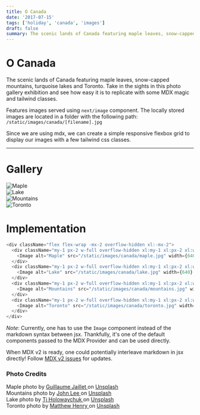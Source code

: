 ```yaml
---
title: O Canada
date: '2017-07-15'
tags: ['holiday', 'canada', 'images']
draft: false
summary: The scenic lands of Canada featuring maple leaves, snow-capped mountains, turquoise lakes and Toronto. Take in the sights in this photo gallery exhibition and see how easy it is to replicate with some MDX magic and tailwind classes.
---
```


# O Canada

The scenic lands of Canada featuring maple leaves, snow-capped mountains, turquoise lakes and Toronto. Take in the sights in this photo gallery exhibition and see how easy it is to replicate with some MDX magic and tailwind classes.

Features images served using `next/image` component. The locally stored images are located in a folder with the following path: `/static/images/canada/[filename].jpg`

Since we are using mdx, we can create a simple responsive flexbox grid to display our images with a few tailwind css classes.

---

# Gallery

<div className="flex flex-wrap -mx-2 overflow-hidden xl:-mx-2">
  <div className="my-1 px-2 w-full overflow-hidden xl:my-1 xl:px-2 xl:w-1/2">
    <Image alt="Maple" src="/static/images/canada/maple.jpg" width={640} height={427} />
  </div>
  <div className="my-1 px-2 w-full overflow-hidden xl:my-1 xl:px-2 xl:w-1/2">
    <Image alt="Lake" src="/static/images/canada/lake.jpg" width={640} height={427} />
  </div>
  <div className="my-1 px-2 w-full overflow-hidden xl:my-1 xl:px-2 xl:w-1/2">
    <Image alt="Mountains" src="/static/images/canada/mountains.jpg" width={640} height={427} />
  </div>
  <div className="my-1 px-2 w-full overflow-hidden xl:my-1 xl:px-2 xl:w-1/2">
    <Image alt="Toronto" src="/static/images/canada/toronto.jpg" width={640} height={427} />
  </div>
</div>

# Implementation

```js
<div className="flex flex-wrap -mx-2 overflow-hidden xl:-mx-2">
  <div className="my-1 px-2 w-full overflow-hidden xl:my-1 xl:px-2 xl:w-1/2">
    <Image alt="Maple" src="/static/images/canada/maple.jpg" width={640} height={427} />
  </div>
  <div className="my-1 px-2 w-full overflow-hidden xl:my-1 xl:px-2 xl:w-1/2">
    <Image alt="Lake" src="/static/images/canada/lake.jpg" width={640} height={427} />
  </div>
  <div className="my-1 px-2 w-full overflow-hidden xl:my-1 xl:px-2 xl:w-1/2">
    <Image alt="Mountains" src="/static/images/canada/mountains.jpg" width={640} height={427} />
  </div>
  <div className="my-1 px-2 w-full overflow-hidden xl:my-1 xl:px-2 xl:w-1/2">
    <Image alt="Toronto" src="/static/images/canada/toronto.jpg" width={640} height={427} />
  </div>
</div>
```

_Note_: Currently, one has to use the `Image` component instead of the markdown syntax between jsx. Thankfully, it's one of the default components passed to the MDX Provider and can be used directly.

When MDX v2 is ready, one could potentially interleave markdown in jsx directly! Follow [MDX v2 issues](https://github.com/mdx-js/mdx/issues/1041) for updates.

### Photo Credits

<div>
  Maple photo by
  <a href="https://unsplash.com/@i_am_g?utm_source=unsplash&amp;utm_medium=referral&amp;utm_content=creditCopyText">
    Guillaume Jaillet
  </a>
  on
  <a href="https://unsplash.com/s/photos/canada?utm_source=unsplash&amp;utm_medium=referral&amp;utm_content=creditCopyText">
    Unsplash
  </a>
</div>
<div>
  Mountains photo by
  <a href="https://unsplash.com/@john_artifexfilms?utm_source=unsplash&amp;utm_medium=referral&amp;utm_content=creditCopyText">
    John Lee
  </a>
  on
  <a href="https://unsplash.com/s/photos/canada?utm_source=unsplash&amp;utm_medium=referral&amp;utm_content=creditCopyText">
    Unsplash
  </a>
</div>
<div>
  Lake photo by
  <a href="https://unsplash.com/@tjholowaychuk?utm_source=unsplash&amp;utm_medium=referral&amp;utm_content=creditCopyText">
    Tj Holowaychuk
  </a>
  on
  <a href="https://unsplash.com/s/photos/canada?utm_source=unsplash&amp;utm_medium=referral&amp;utm_content=creditCopyText">
    Unsplash
  </a>
</div>
<div>
  Toronto photo by
  <a href="https://unsplash.com/@matthewhenry?utm_source=unsplash&amp;utm_medium=referral&amp;utm_content=creditCopyText">
    Matthew Henry
  </a>
  on
  <a href="https://unsplash.com/s/photos/canada?utm_source=unsplash&amp;utm_medium=referral&amp;utm_content=creditCopyText">
    Unsplash
  </a>
</div>
